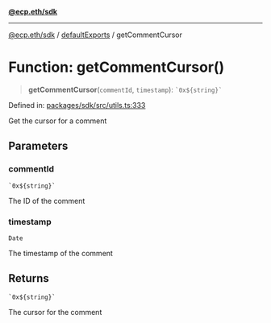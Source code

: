 [**@ecp.eth/sdk**](/sdk-reference/index.mdx)

***

[@ecp.eth/sdk](/sdk-reference/index.mdx) / [defaultExports](/sdk-reference/defaultExports/index.mdx) / getCommentCursor

# Function: getCommentCursor()

> **getCommentCursor**(`commentId`, `timestamp`): `` `0x${string}` ``

Defined in: [packages/sdk/src/utils.ts:333](https://github.com/ecp-eth/comments-monorepo/blob/main/packages/sdk/src/utils.ts#L333)

Get the cursor for a comment

## Parameters

### commentId

`` `0x${string}` ``

The ID of the comment

### timestamp

`Date`

The timestamp of the comment

## Returns

`` `0x${string}` ``

The cursor for the comment
